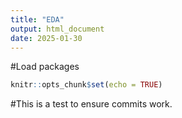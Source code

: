 ```yaml
---
title: "EDA"
output: html_document
date: 2025-01-30
---
```


#Load packages
```r
knitr::opts_chunk$set(echo = TRUE)
```


#This is a test to ensure commits work.